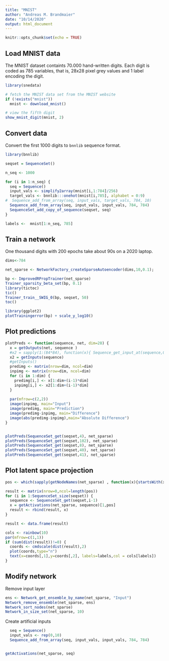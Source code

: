 ```yaml
---
title: "MNIST"
author: "Andreas M. Brandmaier"
date: "10/14/2020"
output: html_document
---
```


```r
knitr::opts_chunk$set(echo = TRUE)
```

## Load MNIST data

The MNIST dataset containts 70.000 hand-written digits. Each digit is coded as 785 variables, that is, 28x28 pixel grey values and 1 label encoding the digit.

```r
library(snedata)

# fetch the MNIST data set from the MNIST website
if (!exists("mnist"))
  mnist <- download_mnist()

# view the fifth digit
show_mnist_digit(mnist, 2)

```

## Convert data

Convert the first 1000 digits to `bnnlib` sequence format.

```r

library(bnnlib)

seqset = SequenceSet()

n_seq <- 1000

for (i in 1:n_seq) {
  seq = Sequence()
  input_vals <- simplify2array(mnist[i,1:784]/256)
  target_vals <- bnnlib:::onehot(mnist[i,785], alphabet = 0:9)
#  Sequence_add_from_array(seq, input_vals, target_vals, 784, 10)
  Sequence_add_from_array(seq, input_vals, input_vals, 784, 784)
  SequenceSet_add_copy_of_sequence(seqset, seq)
}

labels <-  mnist[1:n_seq, 785]

```

## Train a network

One thousand digits with 200 epochs take about 90s on a 2020 laptop.

```r
dims<-784

net_sparse <- NetworkFactory_createSparseAutoencoder(dims,10,0.1);

bp <- ImprovedRPropTrainer(net_sparse)
Trainer_sparsity_beta_set(bp, 0.1)
library(tictoc)
tic()
Trainer_train__SWIG_0(bp, seqset, 50)
toc()

library(ggplot2)
plotTrainingerror(bp) + scale_y_log10()
```

## Plot predictions

```r

plotPreds <- function(sequence, net, dim=28) {
  x = getOutputs(net, sequence )
  #x2 = sapply(1:(84*84), function(x){ Sequence_get_input_at(sequence,0,x-1)})
  x2 = getInputs(sequence)
  #getInputs()
  predimg <- matrix(nrow=dim, ncol=dim)
  inpimg <- matrix(nrow=dim, ncol=dim)
  for (i in 1:dim) {
    predimg[i,] <- x[1:dim+(i-1)*dim]
    inpimg[i,] <- x2[1:dim+(i-1)*dim]
  }
  
  par(mfrow=c(2,2))
  image(inpimg, main="Input")
  image(predimg, main="Prediction")
  image(predimg-inpimg, main="Difference")
  image(abs(predimg-inpimg),main="Absolute Difference")
}


plotPreds(SequenceSet_get(seqset,4), net_sparse)
plotPreds(SequenceSet_get(seqset,102), net_sparse)
plotPreds(SequenceSet_get(seqset,8), net_sparse)
plotPreds(SequenceSet_get(seqset,40), net_sparse)
plotPreds(SequenceSet_get(seqset,41), net_sparse)

```

## Plot latent space projection

```r


pos <- which(sapply(getNodeNames(net_sparse) , function(x){startsWith(x,"Hidden")}))

result <- matrix(nrow=0,ncol=length(pos))
for (i in 1:SequenceSet_size(seqset)) {
  sequence <- SequenceSet_get(seqset,i-1)
  x = getActivations(net_sparse, sequence)[1,pos]
  result <- rbind(result, x)
}

result <- data.frame(result)

cols <- rainbow(10)
par(mfrow=c(1,1))
if (sum(dist(result))!=0) {
  coords <- cmdscale(dist(result),2)
  plot(coords,type="n")
  text(x=coords[,1],y=coords[,2], labels=labels,col = cols[labels])
}
```

## Modify network

Remove input layer

```r
ens <- Network_get_ensemble_by_name(net_sparse, "Input")  
Network_remove_ensemble(net_sparse, ens)
Network_sort_nodes(net_sparse)
Network_in_size_set(net_sparse, 10)
```

Create artificial inputs
```r



  seq = Sequence()
  input_vals <- rep(0,10)
  Sequence_add_from_array(seq, input_vals, input_vals, 784, 784)


getActivations(net_sparse, seq)

```

